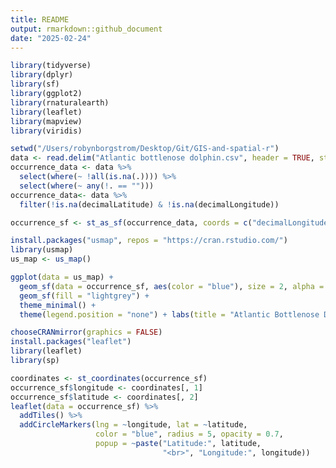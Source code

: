 ```yaml
---
title: README
output: rmarkdown::github_document
date: "2025-02-24"
---
```


```r
library(tidyverse)
library(dplyr)
library(sf)
library(ggplot2)      
library(rnaturalearth) 
library(leaflet)
library(mapview)
library(viridis)
```

```r
setwd("/Users/robynborgstrom/Desktop/Git/GIS-and-spatial-r")
data <- read.delim("Atlantic bottlenose dolphin.csv", header = TRUE, stringsAsFactors = FALSE)
occurrence_data <- data %>%
  select(where(~ !all(is.na(.)))) %>%
  select(where(~ any(!. == ""))) 
occurrence_data<- data %>%
  filter(!is.na(decimalLatitude) & !is.na(decimalLongitude))

```

```r

occurrence_sf <- st_as_sf(occurrence_data, coords = c("decimalLongitude", "decimalLatitude"), crs = 4326)


```

```r
install.packages("usmap", repos = "https://cran.rstudio.com/")
library(usmap)
us_map <- us_map()

ggplot(data = us_map) +
  geom_sf(data = occurrence_sf, aes(color = "blue"), size = 2, alpha = 0.6) +
  geom_sf(fill = "lightgrey") +  
  theme_minimal() +
  theme(legend.position = "none") + labs(title = "Atlantic Bottlenose Dolphin Occurrences (1992-2003)")

```

```r
chooseCRANmirror(graphics = FALSE)
install.packages("leaflet")
library(leaflet)
library(sp)

coordinates <- st_coordinates(occurrence_sf)
occurrence_sf$longitude <- coordinates[, 1]
occurrence_sf$latitude <- coordinates[, 2]
leaflet(data = occurrence_sf) %>%
  addTiles() %>%  
  addCircleMarkers(lng = ~longitude, lat = ~latitude, 
                   color = "blue", radius = 5, opacity = 0.7,
                   popup = ~paste("Latitude:", latitude, 
                                  "<br>", "Longitude:", longitude))



```

